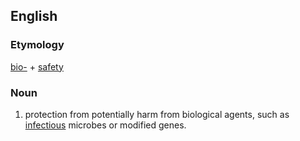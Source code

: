 ==English==

===Etymology===

[[bio-]] + [[safety]]


===Noun===
{{en-noun|-}}
{{wikipedia}}
# protection from potentially harm from biological agents, such as [[infectious]] microbes or modified genes.